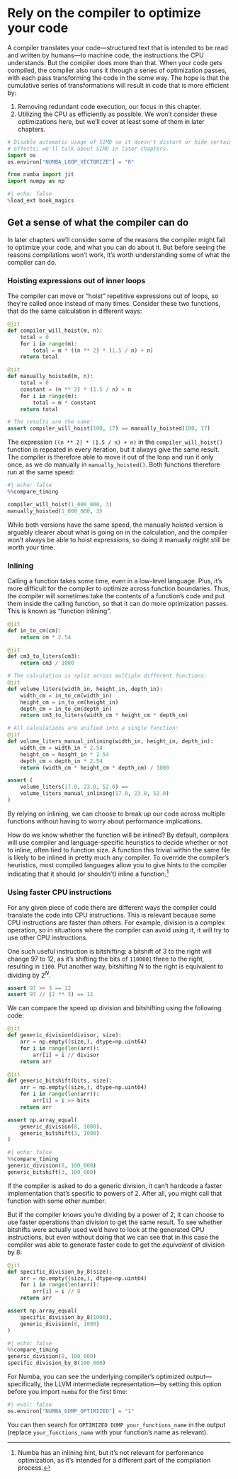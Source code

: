 # Rely on the compiler to optimize your code

A compiler translates your code—structured text that is intended to be read and written by humans—to machine code, the instructions the CPU understands.
But the compiler does more than that.
When your code gets compiled, the compiler also runs it through a series of optimization passes, with each pass transforming the code in the some way.
The hope is that the cumulative series of transformations will result in code that is more efficient by:

1. Removing redundant code execution, our focus in this chapter.
2. Utilizing the CPU as efficiently as possible.
   We won't consider these optimizations here, but we'll cover at least some of them in later chapters.

```python
# Disable automatic usage of SIMD so it doesn't distort or hide certain
# effects; we'll talk about SIMD in later chapters.
import os
os.environ["NUMBA_LOOP_VECTORIZE"] = "0"

from numba import jit
import numpy as np
```

```python
#| echo: false
%load_ext book_magics
```

## Get a sense of what the compiler can do

In later chapters we'll consider some of the reasons the compiler might fail to optimize your code, and what you can do about it.
But before seeing the reasons compilations won't work, it's worth understanding some of what the compiler can do.

### Hoisting expressions out of inner loops

The compiler can move or "hoist" repetitive expressions out of loops, so they're called once instead of many times.
Consider these two functions, that do the same calculation in different ways:

```python
@jit
def compiler_will_hoist(m, n):
    total = 0
    for i in range(m):
        total = m * ((n ** 2) * (1.5 / n) + n)
    return total

@jit
def manually_hoisted(m, n):
    total = 0
    constant = (n ** 2) * (1.5 / n) + n
    for i in range(m):
        total = m * constant
    return total

# The results are the same:
assert compiler_will_hoist(100, 17) == manually_hoisted(100, 17)
```

The expression `((n ** 2) * (1.5 / n) + n)` in the `compiler_will_hoist()` function is repeated in every iteration, but it always give the same result.
The compiler is therefore able to move it out of the loop and run it only once, as we do manually in `manually_hoisted()`.
Both functions therefore run at the same speed:

```python
#| echo: false
%%compare_timing

compiler_will_hoist(1_000_000, 3)
manually_hoisted(1_000_000, 3)
```

While both versions have the same speed, the manually hoisted version is arguably clearer about what is going on in the calculation, and the compiler won't always be able to hoist expressions, so doing it manually might still be worth your time.

### Inlining

Calling a function takes some time, even in a low-level language.
Plus, it's more difficult for the compiler to optimize across function boundaries.
Thus, the compiler will sometimes take the contents of a function's code and put them inside the calling function, so that it can do more optimization passes.
This is known as "function inlining".

```python
@jit
def in_to_cm(cm):
    return cm * 2.54

@jit
def cm3_to_liters(cm3):
    return cm3 / 1000

# The calculation is split across multiple different functions:
@jit
def volume_liters(width_in, height_in, depth_in):
    width_cm = in_to_cm(width_in)
    height_cm = in_to_cm(height_in)
    depth_cm = in_to_cm(depth_in)
    return cm3_to_liters(width_cm * height_cm * depth_cm)

# All calculations are unified into a single function:
@jit
def volume_liters_manual_inlining(width_in, height_in, depth_in):
    width_cm = width_in * 2.54
    height_cm = height_in * 2.54
    depth_cm = depth_in * 2.54
    return (width_cm * height_cm * depth_cm) / 1000

assert (
    volume_liters(17.0, 23.0, 52.0) ==
    volume_liters_manual_inlining(17.0, 23.0, 52.0)
)
```

By relying on inlining, we can choose to break up our code across multiple functions without having to worry about performance implications.

How do we know whether the function will be inlined?
By default, compilers will use compiler and language-specific heuristics to decide whether or not to inline, often tied to function size.
A function this trivial within the same file is likely to be inlined in pretty much any compiler.
To override the compiler's heuristics, most compiled languages allow you to give hints to the compiler indicating that it should (or shouldn't) inline a function.[^numba]

[^numba]: Numba has an inlining hint, but it's not relevant for performance optimization, as it's intended for a different part of the compilation process.

### Using faster CPU instructions

For any given piece of code there are different ways the compiler could translate the code into CPU instructions.
This is relevant because some CPU instructions are faster than others.
For example, division is a complex operation, so in situations where the compiler can avoid using it, it will try to use other CPU instructions.

One such useful instruction is bitshifting: a bitshift of 3 to the right will change 97 to 12, as it's shifting the bits of `1100001` three to the right, resulting in `1100`.
Put another way, bitshifting N to the right is equivalent to dividing by $2^N$.

```python
assert 97 >> 3 == 12
assert 97 // (2 ** 3) == 12
```

We can compare the speed up division and bitshifting using the following code:

```python
@jit
def generic_division(divisor, size):
    arr = np.empty((size,), dtype=np.uint64)
    for i in range(len(arr)):
        arr[i] = i // divisor
    return arr

@jit
def generic_bitshift(bits, size):
    arr = np.empty((size,), dtype=np.uint64)
    for i in range(len(arr)):
        arr[i] = i >> bits
    return arr

assert np.array_equal(
    generic_division(8, 1000),
    generic_bitshift(3, 1000)
)
```

```python
#| echo: false
%%compare_timing
generic_division(8, 100_000)
generic_bitshift(3, 100_000)
```

If the compiler is asked to do a generic division, it can't hardcode a faster implementation that's specific to powers of 2.
After all, you might call that function with some other number.

But if the compiler knows you're dividing by a power of 2, it can choose to use faster operations than division to get the same result.
To see whether bitshifts were actually used we'd have to look at the generated CPU instructions, but even without doing that we can see that in this case the compiler was able to generate faster code to get the _equivalent_ of division by 8:

```python
@jit
def specific_division_by_8(size):
    arr = np.empty((size,), dtype=np.uint64)
    for i in range(len(arr)):
        arr[i] = i // 8
    return arr

assert np.array_equal(
    specific_division_by_8(1000),
    generic_division(8, 1000)
)
```

```python
#| echo: false
%%compare_timing
generic_division(8, 100_000)
specific_division_by_8(100_000)
```

::: {.callout-note}
For Numba, you can see the underlying compiler's optimized output—specifically, the LLVM intermediate representation—by setting this option before you import `numba` for the first time:

```python
#| eval: false
os.environ["NUMBA_DUMP_OPTIMIZED"] = "1"
```

You can then search for `OPTIMIZED DUMP your_functions_name` in the output (replace `your_functions_name` with your function's name as relevant).
:::
